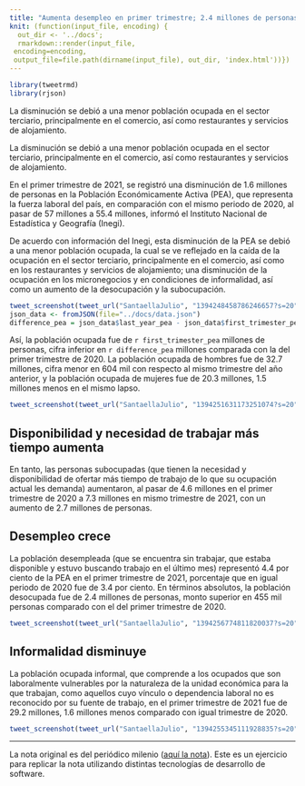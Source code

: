 ```yaml
---
title: "Aumenta desempleo en primer trimestre; 2.4 millones de personas están desocupadas"
knit: (function(input_file, encoding) {
  out_dir <- '../docs';
  rmarkdown::render(input_file,
 encoding=encoding,
 output_file=file.path(dirname(input_file), out_dir, 'index.html'))})
---
```


```r
library(tweetrmd)
library(rjson)
```

La disminución se debió a una menor población ocupada en el sector terciario, principalmente en el comercio, así como restaurantes y servicios de alojamiento.

La disminución se debió a una menor población ocupada en el sector terciario, principalmente en el 
comercio, así como restaurantes y servicios de alojamiento.

En el primer trimestre de 2021, se registró una disminución de 1.6 millones de personas en la 
Población Económicamente Activa (PEA), que representa la fuerza laboral del país, en comparación con
el mismo periodo de 2020, al pasar de 57 millones a 55.4 millones, informó el Instituto Nacional de 
Estadística y Geografía (Inegi).

De acuerdo con información del Inegi, esta disminución de la PEA se debió a una menor población 
ocupada, la cual se ve reflejado en la caída de la ocupación en el sector terciario, principalmente 
en el comercio, así como en los restaurantes y servicios de alojamiento; una disminución de la 
ocupación en los micronegocios y en condiciones de informalidad, así como un aumento de la 
desocupación y la subocupación.

```r
tweet_screenshot(tweet_url("SantaellaJulio", "1394248458786246657?s=20"))
json_data <- fromJSON(file="../docs/data.json")
difference_pea = json_data$last_year_pea - json_data$first_trimester_pea
```

Así, la población ocupada fue de `r first_trimester_pea` millones de personas, cifra inferior en `r difference_pea` millones comparada con la del primer trimestre de 2020. La población ocupada de hombres fue de 32.7 millones, cifra menor en 604 mil con respecto al mismo trimestre del año anterior, y la población ocupada de mujeres fue de 20.3 millones, 1.5 millones menos en el mismo lapso.

```r
tweet_screenshot(tweet_url("SantaellaJulio", "1394251631173251074?s=20"))
```

## Disponibilidad y necesidad de trabajar más tiempo aumenta

En tanto, las personas subocupadas (que tienen la necesidad y disponibilidad de ofertar más tiempo de trabajo de lo que su ocupación actual les demanda) aumentaron, al pasar de 4.6 millones en el primer trimestre de 2020 a 7.3 millones en mismo trimestre de 2021, con un aumento de 2.7 millones de personas.

## Desempleo crece

La población desempleada (que se encuentra sin trabajar, que estaba disponible y estuvo buscando trabajo en el último mes) representó 4.4 por ciento de la PEA en el primer trimestre de 2021, porcentaje que en igual periodo de 2020 fue de 3.4 por ciento. En términos absolutos, la población desocupada fue de 2.4 millones de personas, monto superior en 455 mil personas comparado con el del primer trimestre de 2020.

```r
tweet_screenshot(tweet_url("SantaellaJulio", "1394256774811820037?s=20"))
```

## Informalidad disminuye

La población ocupada informal, que comprende a los ocupados que son laboralmente vulnerables por la naturaleza de la unidad económica para la que trabajan, como aquellos cuyo vínculo o dependencia laboral no es reconocido por su fuente de trabajo, en el primer trimestre de 2021 fue de 29.2 millones, 1.6 millones menos comparado con igual trimestre de 2020.

```r
tweet_screenshot(tweet_url("SantaellaJulio", "1394255345111928835?s=20"))
```

---
La nota original es del periódico milenio ([aquí la nota](https://www.milenio.com/negocios/aumenta-desempleo-en-mexico-durante-el-primer-trimestre-inegi)). Este es un ejercicio para replicar la nota utilizando distintas tecnologías de desarrollo de software.